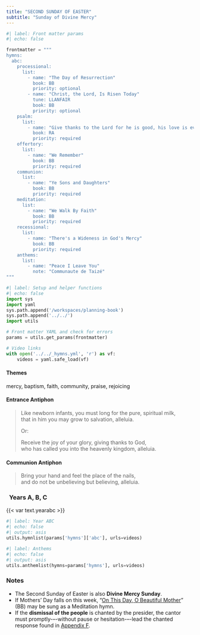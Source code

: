 ```yaml
---
title: "SECOND SUNDAY OF EASTER"
subtitle: "Sunday of Divine Mercy"
---
```


```python
#| label: Front matter params
#| echo: false

frontmatter = """
hymns:
  abc:
    processional:
      list:
        - name: "The Day of Resurrection"
          book: BB
          priority: optional
        - name: "Christ, the Lord, Is Risen Today"
          tune: LLANFAIR
          book: BB
          priority: optional
    psalm:
      list:
        - name: "Give thanks to the Lord for he is good, his love is everlasting."
          book: RA
          priority: required
    offertory:
      list:
        - name: "We Remember"
          book: BB
          priority: required
    communion:
      list:
        - name: "Ye Sons and Daughters"
          book: BB
          priority: required
    meditation:
      list:
        - name: "We Walk By Faith"
          book: BB
          priority: required
    recessional:
      list:
        - name: "There's a Wideness in God's Mercy"
          book: BB
          priority: required
    anthems:
      list:
        - name: "Peace I Leave You"
          note: "Communaute de Taizé"
"""
```

```python
#| label: Setup and helper functions
#| echo: false
import sys
import yaml
sys.path.append('/workspaces/planning-book')
sys.path.append('../../')
import utils

# Front matter YAML and check for errors
params = utils.get_params(frontmatter)

# Video links
with open('../../_hymns.yml', 'r') as vf:
    videos = yaml.safe_load(vf)
```

:::  {.red}
#### **Themes**
:::

mercy, baptism, faith, community, praise, rejoicing

:::  {.red}
#### **Entrance Antiphon**
:::

> Like newborn infants, you must long for the pure, spiritual milk,  
> that in him you may grow to salvation, alleluia.  
>  
> [Or:]{.red}  
>  
> Receive the joy of your glory, giving thanks to God,  
> who has called you into the heavenly kingdom, alleluia.

:::  {.red}
#### **Communion Antiphon**
:::

> Bring your hand and feel the place of the nails,  
> and do not be unbelieving but believing, alleluia.

::: {.titlered}
### &nbsp; Years A, B, C
:::
{{< var text.yearabc >}}

```python
#| label: Year ABC
#| echo: false
#| output: asis
utils.hymnlist(params['hymns']['abc'], urls=videos)
```


```python
#| label: Anthems
#| echo: false
#| output: asis
utils.anthemlist(hymns=params['hymns'], urls=videos)
```

::: {.red}
### Notes
:::

* The Second Sunday of Easter is also **Divine Mercy Sunday**.
* If Mothers' Day falls on this week, “[On This Day, O Beautiful Mother](https://www.youtube.com/watch?v=Sn5sz5D67BY)” (BB) may be sung as a Meditation hymn.
* If the **dismissal of the people** is chanted by the presider, the cantor
must promptly-–-without pause or hesitation-–-lead the chanted response
found in [Appendix F](../appendices/F-easter-dismissal.qmd).